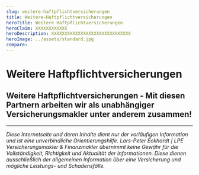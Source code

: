 ```yaml
---
slug: weitere-haftpflichtversicherungen
title: Weitere-Haftpflichtversicherungen
heroTitle: Weitere Haftpflichtversicherungen
heroClaim: XXXXXXXXXXXX
heroDescription: XXXXXXXXXXXXXXXXXXXXXXXXXXXXXX
heroImage: ../assets/standard.jpg
compare: 
---
```


<ProvenExpert />

# Weitere Haftpflichtversicherungen




<ContactAndCompareBox />
<ProvenExpert />

## Weitere Haftpflichtversicherungen - Mit diesen Partnern arbeiten wir als unabhängiger Versicherungsmakler unter anderem zusammen!
<InsurancesBox title='Sachversicherungsgesellschaften'/>

---

_Diese Internetseite und deren Inhalte dient nur der vorläufigen Information und ist eine unverbindliche Orientierungshilfe. Lars-Peter Eckhardt | LPE Versicherungsmakler & Finanzmakler übernimmt keine Gewähr für die Vollständigkeit,
Richtigkeit und Aktualität der Informationen. Diese dienen ausschließlich der allgemeinen Information über eine Versicherung und mögliche Leistungs- und Schadensfälle._